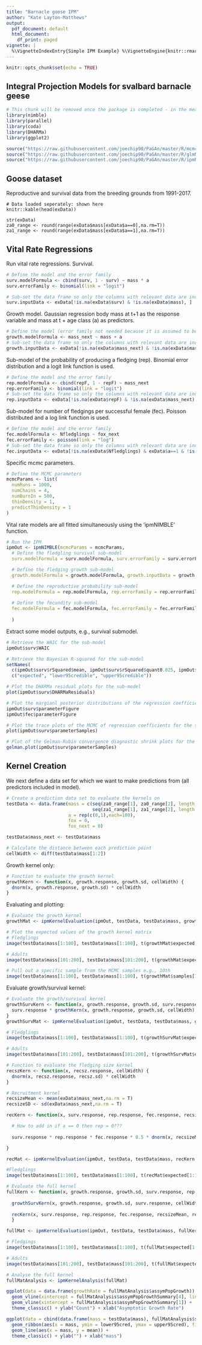---
title: "Barnacle goose IPM"
author: "Kate Layton-Matthews"
output:
  pdf_document: default
  html_document:
    df_print: paged
vignette: |
  %\VignetteIndexEntry{Simple IPM Example} %\VignetteEngine{knitr::rmarkdown} %\VignetteEncoding{UTF-8}
---

```{r setup, include=FALSE}
knitr::opts_chunk$set(echo = TRUE)
```

## Integral Projection Models for svalbard barnacle geese

```{r libraries, results='hide', warning=FALSE, message=FALSE}
# This chunk will be removed once the package is completed - in the meantime it loads the required libraries for the analysis and imports the relevant source files from the project GitHub pages
library(nimble)
library(parallel)
library(coda)
library(DHARMa)
library(ggplot2)

source("https://raw.githubusercontent.com/joechip90/PaGAn/master/R/mcmcInternals.R")
source("https://raw.githubusercontent.com/joechip90/PaGAn/master/R/glmNIMBLE.R")
source("https://raw.githubusercontent.com/joechip90/PaGAn/master/R/ipmNIMBLE.R")
```

## Goose dataset
Reproductive and survival data from the breeding grounds from 1991-2017.

```{}
# Data loaded seperately: shown here
knitr::kable(head(exData))

str(exData)
za0_range <- round(range(exData$mass[exData$a==0],na.rm=T))
za1_range <- round(range(exData$mass[exData$a==1],na.rm=T))

```

## Vital Rate Regressions

Run vital rate regressions. 
Survival.
```{r survSpec}
# Define the model and the error family
surv.modelFormula <- cbind(surv, 1 - surv) ~ mass * a
surv.errorFamily <- binomial(link = "logit")

# Sub-set the data frame so only the columns with relevant data are included
surv.inputData <- exData[!is.na(exData$surv) & !is.na(exData$mass), ]
```

Growth model. Gaussian regression body mass at t+1 as the response variable and mass at t + age class (a) as predictors.
```{r growthSpec}
# Define the model (error family not needed because it is assumed to be Gaussian if not specified)
growth.modelFormula <- mass_next ~ mass + a
# Sub-set the data frame so only the columns with relevant data are included
growth.inputData <- exData[!is.na(exData$mass_next) & !is.na(exData$mass), ]
```

Sub-model of the probability of producing a fledging (rep). Binomial error distribution and a logit link function is used.
```{r repSpec}
# Define the model and the error family
rep.modelFormula <- cbind(repF, 1 - repF) ~ mass_next
rep.errorFamily <- binomial(link = "logit")
# Sub-set the data frame so only the columns with relevant data are included
rep.inputData <- exData[!is.na(exData$repF) & !is.na(exData$mass_next) & exData$a==1, ]
```

Sub-model for number of fledgings per successful female (fec). Poisson distributed and a log link function is used.
```{r fecSpec}
# Define the model and the error family
fec.modelFormula <- Nfledglings ~ fox_next
fec.errorFamily <- poisson(link = "log")
# Sub-set the data frame so only the columns with relevant data are included
fec.inputData <- exData[!is.na(exData$Nfledglings) & exData$a==1 & !is.na(exData$mass_next), ]
```

Specific mcmc parameters.
```{r mcmcParams}
# Define the MCMC parameters
mcmcParams <- list(
  numRuns = 1000,
  numChains = 4,
  numBurnIn = 500,
  thinDensity = 1,
  predictThinDensity = 1
)
```

Vital rate models are all fitted simultaneously using the 'ipmNIMBLE' function. 
```{r vitalFit, results='hide', warning=FALSE, message=FALSE}
# Run the IPM
ipmOut <- ipmNIMBLE(mcmcParams = mcmcParams,
  # Define the fledgling survival sub-model
  surv.modelFormula = surv.modelFormula, surv.errorFamily = surv.errorFamily, surv.inputData = surv.inputData,

  # Define the fledging growth sub-model
  growth.modelFormula = growth.modelFormula, growth.inputData = growth.inputData,

  # Define the reproductive probability sub-model
  rep.modelFormula = rep.modelFormula, rep.errorFamily = rep.errorFamily, rep.inputData = rep.inputData,
  
  # Define the fecundity sub-model
  fec.modelFormula = fec.modelFormula, fec.errorFamily = fec.errorFamily, fec.inputData = fec.inputData,
  
  )
```

Extract some model outputs, e.g., survival submodel.
```{r ipmOutput}

# Retrieve the WAIC for the sub-model
ipmOut$surv$WAIC

# Retrieve the Bayesian R-squared for the sub-model
setNames(
  c(ipmOut$surv$rSquared$mean, ipmOut$surv$rSquared$quant0.025, ipmOut$surv$rSquared$quant0.975),
  c("expected", "lower95credible", "upper95credible"))

# Plot the DHARMa residual plots for the sub-model
plot(ipmOut$surv$DHARMaResiduals)

# Plot the margianl posterior distributions of the regression coefficients associated with the sub-model
ipmOut$surv$parameterFigure
ipmOut$fec$parameterFigure

# Plot the trace plots of the MCMC of regression coefficients for the sub-model
plot(ipmOut$surv$parameterSamples)

# Plot of the Gelman-Rubin convergence diagnostic shrink plots for the sub-model
gelman.plot(ipmOut$surv$parameterSamples)

```

## Kernel Creation

We next define a data set for which we want to make predictions from (all predictors included in model).
```{r testData}
# Create a prediction data set to evaluate the kernels on
testData <- data.frame(mass = c(seq(za0_range[1], za0_range[2], length.out = 100), 
                                seq(za1_range[1], za1_range[2], length.out = 100)),
                       a = rep(c(0,1),each=100),
                       fox = 0,
                       fox_next = 0)

testData$mass_next <- testData$mass

# Calculate the distance between each prediction point
cellWidth <- diff(testData$mass[1:2])

```

Growth kernel only: 
```{r growthKern}
# Function to evaluate the growth kernel
growthKern <- function(x, growth.response, growth.sd, cellWidth) {
  dnorm(x, growth.response, growth.sd) * cellWidth
}
```

Evaluating and plotting: 
```{r growthKernEval}
# Evaluate the growth kernel
growthMat <- ipmKernelEvaluation(ipmOut, testData, testData$mass, growthKern, cellWidth = cellWidth)

# Plot the expected values of the growth kernel matrix
# Fledglings
image(testData$mass[1:100], testData$mass[1:100], t(growthMat$expected[1:100,1:100]), xlab = "mass(t)", ylab = "mass(t + 1)")

# Adults 
image(testData$mass[101:200], testData$mass[101:200], t(growthMat$expected[101:200,101:200]), xlab = "mass(t)", ylab = "mass(t + 1)")

# Pull out a specific sample from the MCMC samples e.g., 10th 
image(testData$mass[1:100], testData$mass[1:100], t(growthMat$samples[1:100, 1:100 , 10]), xlab = "mass(t)", ylab = "mass(t + 1)")

```

Evaluate growth/survival kernel: 
```{r rest}
# Evaluate the growth/survival kernel
growthSurvKern <- function(x, growth.response, growth.sd, surv.response, cellWidth) {
  surv.response * growthKern(x, growth.response, growth.sd, cellWidth)
}
growthSurvMat <- ipmKernelEvaluation(ipmOut, testData, testData$mass, growthSurvKern, cellWidth = cellWidth)

# Fledglings
image(testData$mass[1:100], testData$mass[1:100], t(growthSurvMat$expected[1:100,1:100]), xlab = "mass(t)", ylab = "mass(t + 1)", main="fledgling survival and growth")

# Adults
image(testData$mass[101:200], testData$mass[101:200], t(growthSurvMat$expected[101:200,101:200]), xlab = "size(t)", ylab = "size(t + 1)", main="adult survival and growth")
```

```{r growthKern}
# Function to evaluate the fledging size kernel
recszKern <- function(x, recsz.response, cellWidth) {
  dnorm(x, recsz.response, recsz.sd) * cellWidth
}
```


```{r rest}
# Recruitment kernel
recsizeMean <- mean(exData$mass_next,na.rm = T)
recsizeSD <- sd(exData$mass_next,na.rm = T)

recKern <- function(x, surv.response, rep.response, fec.response, recsizeMean, recsizeSD, cellWidth) {

  # How to add in if a == 0 then rep = 0???
  
  surv.response * rep.response * fec.response * 0.5 * dnorm(x, recsizeMean, recsizeSD) * cellWidth

}

recMat <- ipmKernelEvaluation(ipmOut, testData, testData$mass, recKern, recsizeMean = recsizeMean, recsizeSD = recsizeSD, cellWidth = cellWidth)

#Fledglings
image(testData$mass[1:100], testData$mass[1:100], t(recMat$expected[1:100,1:100]), xlab = "mass(t)", ylab = "mass(t + 1)")

# Evaluate the full kernel
fullKern <- function(x, growth.response, growth.sd, surv.response, rep.response, fec.response, recsizeMean, recsizeSD, cellWidth) {
  
  growthSurvKern(x, growth.response, growth.sd, surv.response, cellWidth) + 
  
  recKern(x, surv.response, rep.response, fec.response, recsizeMean, recsizeSD, cellWidth) 
  }

fullMat <- ipmKernelEvaluation(ipmOut, testData, testData$mass, fullKern, recsizeMean=recsizeMean, recsizeSD=recsizeSD, cellWidth = cellWidth)

# Fledgings
image(testData$mass[1:100], testData$mass[1:100], t(fullMat$expected[1:100,1:100]), xlab = "mass(t)", ylab = "mass(t + 1)")

# Adults
image(testData$mass[101:200], testData$mass[101:200], t(fullMat$expected[101:200,101:200]), xlab = "mass(t)", ylab = "mass(t + 1)")

# Analyse the full kernel
fullMatAnalysis <- ipmKernelAnalysis(fullMat)

ggplot(data = data.frame(growthRate = fullMatAnalysis$assymPopGrowth)) + geom_histogram(aes(x = growthRate), fill = "#69b3a2", color = "#e9ecef") +
  geom_vline(xintercept = fullMatAnalysis$assymPopGrowthSummary[4], linetype = "dashed") + geom_vline(xintercept = fullMatAnalysis$assymPopGrowthSummary[5], linetype = "dashed") +
  geom_vline(xintercept = fullMatAnalysis$assymPopGrowthSummary[1]) +
  theme_classic() + ylab("Count") + xlab("Asymptotic Growth Rate")

ggplot(data = cbind(data.frame(mass = testData$mass), fullMatAnalysis$stableDistSummary)) +
  geom_ribbon(aes(x = mass, ymin = lower95cred, ymax = upper95cred), fill = "#69b3a2", color = "#e9ecef") +
  geom_line(aes(x = mass, y = mean)) +
  theme_classic() + ylab("") + xlab("mass")

```

